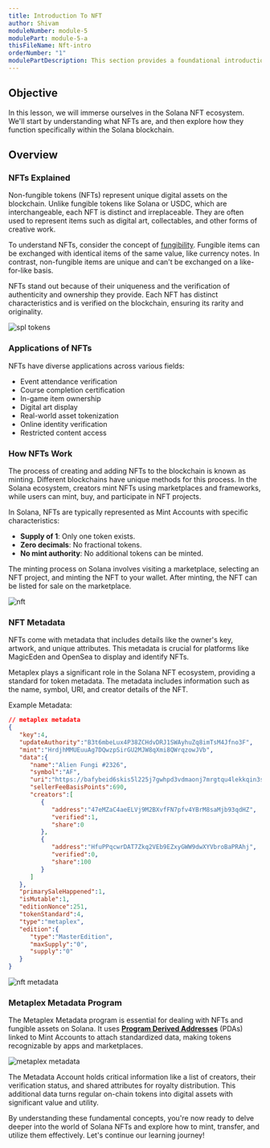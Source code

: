 ```yaml
---
title: Introduction To NFT
author: Shivam
moduleNumber: module-5
modulePart: module-5-a
thisFileName: Nft-intro
orderNumber: "1"
modulePartDescription: This section provides a foundational introduction to the Solana NFT ecosystem, paving the way for a deeper dive into the intricacies of NFT minting and composability.
---
```


## Objective

In this lesson, we will immerse ourselves in the Solana NFT ecosystem. We'll start by understanding what NFTs are, and then explore how they function specifically within the Solana blockchain.

## Overview

### NFTs Explained

Non-fungible tokens (NFTs) represent unique digital assets on the blockchain. Unlike fungible tokens like Solana or USDC, which are interchangeable, each NFT is distinct and irreplaceable. They are often used to represent items such as digital art, collectables, and other forms of creative work.

To understand NFTs, consider the concept of [fungibility](https://en.wikipedia.org/wiki/Fungibility). Fungible items can be exchanged with identical items of the same value, like currency notes. In contrast, non-fungible items are unique and can't be exchanged on a like-for-like basis.

NFTs stand out because of their uniqueness and the verification of authenticity and ownership they provide. Each NFT has distinct characteristics and is verified on the blockchain, ensuring its rarity and originality.

![spl tokens](/moduleimages/token.jpeg)

### Applications of NFTs

NFTs have diverse applications across various fields:

- Event attendance verification
- Course completion certification
- In-game item ownership
- Digital art display
- Real-world asset tokenization
- Online identity verification
- Restricted content access

### How NFTs Work

The process of creating and adding NFTs to the blockchain is known as minting. Different blockchains have unique methods for this process. In the Solana ecosystem, creators mint NFTs using marketplaces and frameworks, while users can mint, buy, and participate in NFT projects.

In Solana, NFTs are typically represented as Mint Accounts with specific characteristics:

- **Supply of 1**: Only one token exists.
- **Zero decimals**: No fractional tokens.
- **No mint authority**: No additional tokens can be minted.

The minting process on Solana involves visiting a marketplace, selecting an NFT project, and minting the NFT to your wallet. After minting, the NFT can be listed for sale on the marketplace.

![nft](/moduleimages/nft.jpeg)

### NFT Metadata

NFTs come with metadata that includes details like the owner's key, artwork, and unique attributes. This metadata is crucial for platforms like MagicEden and OpenSea to display and identify NFTs.

Metaplex plays a significant role in the Solana NFT ecosystem, providing a standard for token metadata. The metadata includes information such as the name, symbol, URI, and creator details of the NFT.

Example Metadata:

```json
// metaplex metadata
{
   "key":4,
   "updateAuthority":"B3t6mbeLux4P38ZCHdvDRJ1SWAyhuZq8imTsM4Jfno3F",
   "mint":"HrdjhMMUEuuAg7DQwzpSirGU2MJW8qXmi8QWrqzowJVb",
   "data":{
      "name":"Alien Fungi #2326",
      "symbol":"AF",
      "uri":"https://bafybeid6skis5l225j7gwhpd3vdmaonj7mrgtqu4lekkqin3sb7zezkwom.ipfs.nftstorage.link/2326.json",
      "sellerFeeBasisPoints":690,
      "creators":[
         {
            "address":"47eMZaC4aeELVj9M2BXvfFN7pfv4YBrM8saMjb93qdHZ",
            "verified":1,
            "share":0
         },
         {
            "address":"HfuPPqcwrDAT7Zkq2VEb9EZxyGWW9dwXYVbroBaPRAhj",
            "verified":0,
            "share":100
         }
      ]
   },
   "primarySaleHappened":1,
   "isMutable":1,
   "editionNonce":251,
   "tokenStandard":4,
   "type":"metaplex",
   "edition":{
      "type":"MasterEdition",
      "maxSupply":"0",
      "supply":"0"
   }
}
```

![nft metadata](/moduleimages/nftmeta.jpeg)

### Metaplex Metadata Program

The Metaplex Metadata program is essential for dealing with NFTs and fungible assets on Solana. It uses **[Program Derived Addresses](https://developers.metaplex.com/understanding-programs/#program-derived-addresses-pda)** (PDAs) linked to Mint Accounts to attach standardized data, making tokens recognizable by apps and marketplaces.

![metaplex metadata](/moduleimages/mpl.png)

The Metadata Account holds critical information like a list of creators, their verification status, and shared attributes for royalty distribution. This additional data turns regular on-chain tokens into digital assets with significant value and utility.

By understanding these fundamental concepts, you're now ready to delve deeper into the world of Solana NFTs and explore how to mint, transfer, and utilize them effectively. Let's continue our learning journey!
